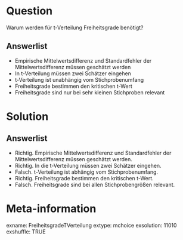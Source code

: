Question 
======== 

Warum werden für t-Verteilung Freiheitsgrade benötigt?

Answerlist
----------

* Empirische Mittelwertsdifferenz und Standardfehler der Mittelwertsdifferenz müssen geschätzt werden
* In t-Verteilung müssen zwei Schätzer eingehen
* t-Verteilung ist unabhängig vom Stichprobenumfang
* Freiheitsgrade bestimmen den kritischen t-Wert
* Freiheitsgrade sind nur bei sehr kleinen Stichproben relevant

Solution
========

Answerlist
----------

* Richtig. Empirische Mittelwertsdifferenz und Standardfehler der Mittelwertsdifferenz müssen geschätzt werden.
* Richtig. In die t-Verteilung müssen zwei Schätzer eingehen.
* Falsch. t-Verteilung ist abhängig vom Stichprobenumfang.
* Richtig. Freiheitsgrade bestimmen den kritischen t-Wert.
* Falsch. Freiheitsgrade sind bei allen Stichprobengrößen relevant.

Meta-information
================
exname: FreiheitsgradeTVerteilung
extype: mchoice 
exsolution: 11010
exshuffle: TRUE
